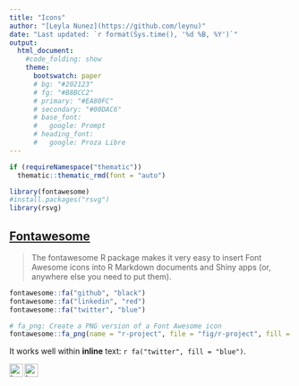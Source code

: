 ```yaml
---
title: "Icons"
author: "[Leyla Nunez](https://github.com/leynu)"
date: "Last updated: `r format(Sys.time(), '%d %B, %Y')`"
output: 
  html_document:
    #code_folding: show
    theme:
      bootswatch: paper
      # bg: "#202123"
      # fg: "#B8BCC2"
      # primary: "#EA80FC"
      # secondary: "#00DAC6"
      # base_font:
      #   google: Prompt
      # heading_font:
      #   google: Proza Libre
---
```


```r
if (requireNamespace("thematic")) 
  thematic::thematic_rmd(font = "auto")
```

```r
library(fontawesome)
#install.packages("rsvg")
library(rsvg)

```

## [Fontawesome](https://github.com/rstudio/fontawesome) 

> The fontawesome R package makes it very easy to insert Font Awesome icons into R Markdown documents and Shiny apps (or, anywhere else you need to put them).

```r
fontawesome::fa("github", "black")
fontawesome::fa("linkedin", "red") 
fontawesome::fa("twitter", "blue")

# fa_png: Create a PNG version of a Font Awesome icon
fontawesome::fa_png(name = "r-project", file = "fig/r-project", fill = "blue")

```

It works well within **inline** text: `r fa("twitter", fill = "blue")`.





<a href="https://github.com/leynu"><img align="left" src="https://cdn2.iconfinder.com/data/icons/social-icons-33/128/Github-512.png" alt="Leyla Nunez | Twitter" width="24px"/></a>

<a href="https://github.com/leynu"><img align="left" src="https://github.com/leynu/Feb22_myfun/blob/master/fig/r-project" alt="Leyla Nunez | Twitter" width="24px"/></a>





